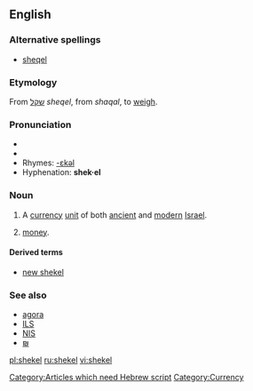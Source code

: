 ==English==
{{wikipedia}}
===Alternative spellings===
*[[sheqel]]

===Etymology===
From {{Hebr.}} [[שקל]] ''sheqel'', from ''shaqal'', to [[weigh]]. [[Category:Articles which need Hebrew script]]<!--for "shaqal"-->

===Pronunciation===
*{{IPA|/'ʃekəl/}}
*{{audio|en-us-shekel.ogg|Audio (US)}}
*Rhymes: [[Rhymes:English:-ɛkəl|-ɛkəl]]
*Hyphenation: '''shek·el'''

===Noun===
{{en-noun|pl='''[[shekels]]''' or '''[[shekalim]]'''}}

# A [[currency]] [[unit]] of both [[ancient]] and [[modern]] [[Israel]].
# {{cattag|US, informal}} [[money]].

====Derived terms====
*[[new shekel]]

===See also===
*[[agora]]
*[[ILS]]
*[[NIS]]
*[[₪]]

[[Category:Currency]]

[[pl:shekel]]
[[ru:shekel]]
[[vi:shekel]]